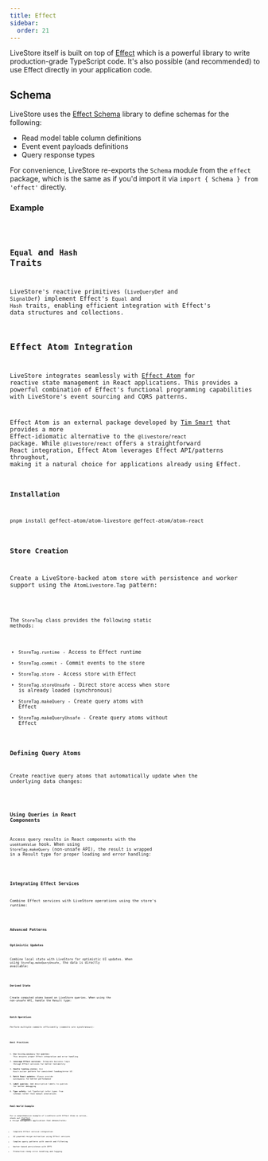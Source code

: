 ```yaml
---
title: Effect
sidebar:
  order: 21
---
```



LiveStore itself is built on top of [Effect](https://effect.website) which is a powerful library to write production-grade TypeScript code. It's also possible (and recommended) to use Effect directly in your application code.

## Schema

LiveStore uses the [Effect Schema](https://effect.website/docs/schema/introduction/) library to define schemas for the following:

- Read model table column definitions
- Event event payloads definitions
- Query response types

For convenience, LiveStore re-exports the `Schema` module from the `effect` package, which is the same as if you'd import it via `import { Schema } from 'effect'` directly.

### Example

<Code lang="ts" code={schemaImportCode} meta="twoslash" title="schema-import.ts" />

## `Equal` and `Hash` Traits

LiveStore's reactive primitives (`LiveQueryDef` and `SignalDef`) implement Effect's `Equal` and `Hash` traits, enabling efficient integration with Effect's data structures and collections.

## Effect Atom Integration

LiveStore integrates seamlessly with [Effect Atom](https://github.com/effect-atom/effect-atom) for reactive state management in React applications. This provides a powerful combination of Effect's functional programming capabilities with LiveStore's event sourcing and CQRS patterns.

Effect Atom is an external package developed by [Tim Smart](https://github.com/tim-smart) that provides a more Effect-idiomatic alternative to the `@livestore/react` package. While `@livestore/react` offers a straightforward React integration, Effect Atom leverages Effect API/patterns throughout, making it a natural choice for applications already using Effect.

### Installation

```bash
pnpm install @effect-atom/atom-livestore @effect-atom/atom-react
```

### Store Creation

Create a LiveStore-backed atom store with persistence and worker support using the `AtomLivestore.Tag` pattern:

<Code lang="ts" code={atomsCode} meta="twoslash" title="atoms.ts" />

The `StoreTag` class provides the following static methods:
- `StoreTag.runtime` - Access to Effect runtime
- `StoreTag.commit` - Commit events to the store
- `StoreTag.store` - Access store with Effect
- `StoreTag.storeUnsafe` - Direct store access when store is already loaded (synchronous)
- `StoreTag.makeQuery` - Create query atoms with Effect
- `StoreTag.makeQueryUnsafe` - Create query atoms without Effect

### Defining Query Atoms

Create reactive query atoms that automatically update when the underlying data changes:

<Code lang="ts" code={queriesCode} meta="twoslash" title="queries.ts" />

### Using Queries in React Components

Access query results in React components with the `useAtomValue` hook. When using `StoreTag.makeQuery` (non-unsafe API), the result is wrapped in a Result type for proper loading and error handling:

<Code lang="tsx" code={userListCode} meta="twoslash" title="UserList.tsx" />

### Integrating Effect Services

Combine Effect services with LiveStore operations using the store's runtime:

<Code lang="tsx" code={servicesCode} meta="twoslash" title="services.tsx" />

### Advanced Patterns

#### Optimistic Updates

Combine local state with LiveStore for optimistic UI updates. When using `StoreTag.makeQueryUnsafe`, the data is directly available:

<Code lang="ts" code={optimisticCode} meta="twoslash" title="optimistic.ts" />

#### Derived State

Create computed atoms based on LiveStore queries. When using the non-unsafe API, handle the Result type:

<Code lang="ts" code={derivedCode} meta="twoslash" title="derived.ts" />

#### Batch Operations

Perform multiple commits efficiently (commits are synchronous):

<Code lang="ts" code={batchCode} meta="twoslash" title="batch.ts" />

### Best Practices

1. **Use `StoreTag.makeQuery` for queries**: This ensures proper Effect integration and error handling
2. **Leverage Effect services**: Integrate business logic through Effect services for better testability
3. **Handle loading states**: Use `Result.builder` pattern for consistent loading/error UI
4. **Batch React updates**: Always provide `batchUpdates` for better performance
5. **Label queries**: Add descriptive labels to queries for better debugging
6. **Type safety**: Let TypeScript infer types from schemas rather than manual annotations

### Real-World Example

For a comprehensive example of LiveStore with Effect Atom in action, check out [Cheffect](https://github.com/tim-smart/cheffect) - a recipe management application that demonstrates:
- Complete Effect service integration
- AI-powered recipe extraction using Effect services
- Complex query patterns with search and filtering
- Worker-based persistence with OPFS
- Production-ready error handling and logging